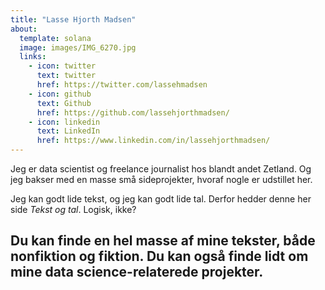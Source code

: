 ```yaml
---
title: "Lasse Hjorth Madsen"
about:
  template: solana
  image: images/IMG_6270.jpg
  links:
    - icon: twitter
      text: twitter
      href: https://twitter.com/lassehmadsen
    - icon: github
      text: Github
      href: https://github.com/lassehjorthmadsen/
    - icon: linkedin
      text: LinkedIn
      href: https://www.linkedin.com/in/lassehjorthmadsen/
---
```


Jeg er data scientist og freelance journalist hos blandt andet Zetland. Og jeg bakser med en masse små sideprojekter, hvoraf nogle er udstillet her. 

Jeg kan godt lide tekst, og jeg kan godt lide tal. Derfor hedder denne her side *Tekst og tal*. Logisk, ikke?

Du kan finde en hel masse af mine tekster, både nonfiktion og fiktion. Du kan også finde lidt om mine data science-relaterede projekter. 
---